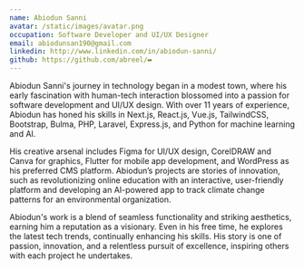 ```yaml
---
name: Abiodun Sanni
avatar: /static/images/avatar.png
occupation: Software Developer and UI/UX Designer
email: abiodunsan190@gmail.com
linkedin: http://www.linkedin.com/in/abiodun-sanni/
github: https://github.com/abreel/▬
---
```


Abiodun Sanni's journey in technology began in a modest town, where his early fascination with human-tech interaction blossomed into a passion for software development and UI/UX design. With over 11 years of experience, Abiodun has honed his skills in Next.js, React.js, Vue.js, TailwindCSS, Bootstrap, Bulma, PHP, Laravel, Express.js, and Python for machine learning and AI.

His creative arsenal includes Figma for UI/UX design, CorelDRAW and Canva for graphics, Flutter for mobile app development, and WordPress as his preferred CMS platform. Abiodun’s projects are stories of innovation, such as revolutionizing online education with an interactive, user-friendly platform and developing an AI-powered app to track climate change patterns for an environmental organization.

Abiodun's work is a blend of seamless functionality and striking aesthetics, earning him a reputation as a visionary. Even in his free time, he explores the latest tech trends, continually enhancing his skills. His story is one of passion, innovation, and a relentless pursuit of excellence, inspiring others with each project he undertakes.
